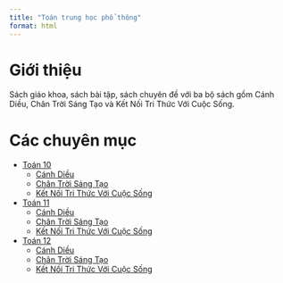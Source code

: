 ---
title: "Toán trung học phổ thông"
format: html
---

# Giới thiệu
Sách giáo khoa, sách bài tập, sách chuyên đề với ba bộ sách gồm Cánh Diều, Chân Trời Sáng Tạo và Kết Nối Tri Thức Với Cuộc Sống.

# Các chuyên mục
- [Toán 10](toan-10/index.qmd)
    - [Cánh Diều](toan-10/canh-dieu/index.qmd)
    - [Chân Trời Sáng Tạo](toan-10/chan-troi-sang-tao/index.qmd)
    - [Kết Nối Tri Thức Với Cuộc Sống](toan-10/ket-noi-tri-thuc-voi-cuoc-song/index.qmd)

- [Toán 11](toan-11/index.qmd)
    - [Cánh Diều](toan-11/canh-dieu/index.qmd)
    - [Chân Trời Sáng Tạo](toan-11/chan-troi-sang-tao/index.qmd)
    - [Kết Nối Tri Thức Với Cuộc Sống](toan-11/ket-noi-tri-thuc-voi-cuoc-song/index.qmd)

- [Toán 12](toan-12/index.qmd)
    - [Cánh Diều](toan-12/canh-dieu/index.qmd)
    - [Chân Trời Sáng Tạo](toan-12/chan-troi-sang-tao/index.qmd)
    - [Kết Nối Tri Thức Với Cuộc Sống](toan-12/ket-noi-tri-thuc-voi-cuoc-song/index.qmd)
